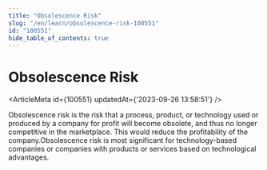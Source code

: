 ```yaml
---
title: "Obsolescence Risk"
slug: "/en/learn/obsolescence-risk-100551"
id: "100551"
hide_table_of_contents: true
---
```



# Obsolescence Risk

<ArticleMeta id={100551} updatedAt={'2023-09-26 13:58:51'} />
<div className='border-solid border-b border-t-0 my-4 border-[var(--ifm-color-gray-300)]' />

Obsolescence risk is the risk that a process, product, or technology used or produced by a company for profit will become obsolete, and thus no longer competitive in the marketplace. This would reduce the profitability of the company.Obsolescence risk is most significant for technology-based companies or companies with products or services based on technological advantages.
